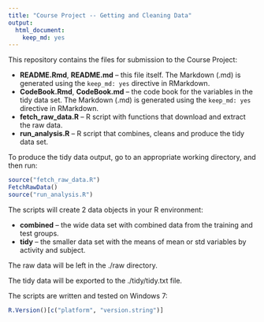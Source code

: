 ```yaml
---
title: "Course Project -- Getting and Cleaning Data"
output:
  html_document:
    keep_md: yes
---
```


This repository contains the files for submission to the Course Project:

- **README.Rmd**, **README.md** -- this file itself. The Markdown (.md) is generated using the `keep_md: yes` directive in RMarkdown.
- **CodeBook.Rmd**, **CodeBook.md** -- the code book for the variables in the tidy data set. The Markdown (.md) is generated using the `keep_md: yes` directive in RMarkdown.
- **fetch_raw_data.R** -- R script with functions that download and extract the raw data.
- **run_analysis.R** -- R script that combines, cleans and produce the tidy data set.

To produce the tidy data output, go to an appropriate working directory, and then run:

```r
source("fetch_raw_data.R")
FetchRawData()
source("run_analysis.R")
```

The scripts will create 2 data objects in your R environment:

- **combined** -- the wide data set with combined data from the training and test groups.
- **tidy** -- the smaller data set with the means of mean or std variables by activity and subject.

The raw data will be left in the ./raw directory.

The tidy data will be exported to the ./tidy/tidy.txt file.

The scripts are written and tested on Windows 7:

```r
R.Version()[c("platform", "version.string")]
```
